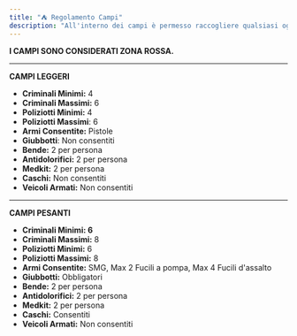 ```yaml
---
title: "⛺ Regolamento Campi"
description: "All'interno dei campi è permesso raccogliere qualsiasi oggetto."
---
```


**I CAMPI SONO CONSIDERATI ZONA ROSSA.**

---

**CAMPI LEGGERI**

- **Criminali Minimi:** 4&#x20;
- **Criminali Massimi:** 6&#x20;
- **Poliziotti Minimi:** 4
- **Poliziotti Massimi**: 6
- **Armi Consentite:** Pistole
- **Giubbotti**: Non consentiti
- **Bende:** 2 per persona
- **Antidolorifici:** 2 per persona
- **Medkit:** 2 per persona
- **Caschi:** Non consentiti
- **Veicoli Armati:** Non consentiti

---

**CAMPI PESANTI**

- **Criminali Minimi: 6**&#x20;
- **Criminali Massimi:** 8
- **Poliziotti Minimi:** 6
- **Poliziotti Massimi:** 8
- **Armi Consentite:** SMG, Max 2 Fucili a pompa, Max 4 Fucili d'assalto
- **Giubbotti:** Obbligatori
- **Bende:** 2 per persona
- **Antidolorifici:** 2 per persona
- **Medkit:** 2 per persona
- **Caschi:** Consentiti
- **Veicoli Armati:** Non consentiti
